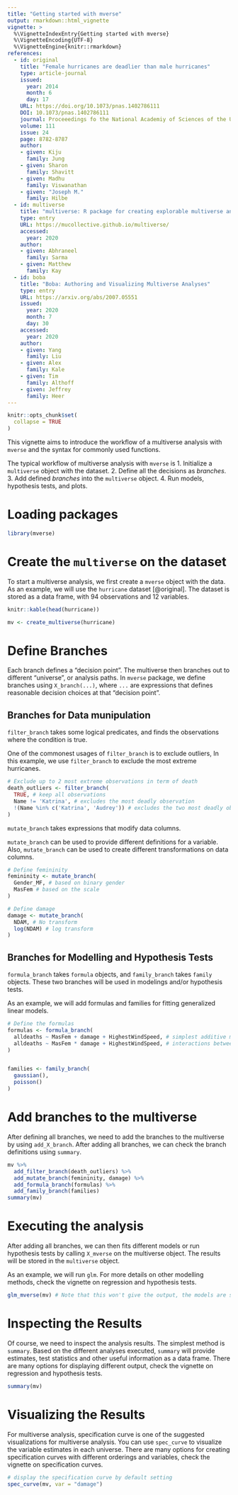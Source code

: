 ```yaml
---
title: "Getting started with mverse"
output: rmarkdown::html_vignette
vignette: >
  %\VignetteIndexEntry{Getting started with mverse}
  %\VignetteEncoding{UTF-8}
  %\VignetteEngine{knitr::rmarkdown}
references:
  - id: original
    title: "Female hurricanes are deadlier than male hurricanes"
    type: article-journal
    issued:
      year: 2014
      month: 6
      day: 17
    URL: https://doi.org/10.1073/pnas.1402786111
    DOI: 10.1073/pnas.1402786111
    journal: Proceeedings fo the National Academiy of Sciences of the United States of America
    volume: 111
    issue: 24
    page: 8782-8787
    author:
    - given: Kiju
      family: Jung
    - given: Sharon
      family: Shavitt
    - given: Madhu
      family: Viswanathan
    - given: "Joseph M."
      family: Hilbe
  - id: multiverse
    title: "multiverse: R package for creating explorable multiverse analysis"
    type: entry
    URL: https://mucollective.github.io/multiverse/
    accessed:
      year: 2020
    author:
    - given: Abhraneel
      family: Sarma
    - given: Matthew
      family: Kay
  - id: boba
    title: "Boba: Authoring and Visualizing Multiverse Analyses"
    type: entry
    URL: https://arxiv.org/abs/2007.05551
    issued:
      year: 2020
      month: 7
      day: 30
    accessed:
      year: 2020
    author:
    - given: Yang
      family: Liu
    - given: Alex
      family: Kale
    - given: Tim
      family: Althoff
    - given: Jeffrey
      family: Heer
---
```


```r
knitr::opts_chunk$set(
  collapse = TRUE
)
```

This vignette aims to introduce the workflow of a multiverse analysis with `mverse` and the syntax for commonly used functions. 

The typical workflow of multiverse analysis with `mverse` is
1. Initialize a `multiverse` object with the dataset.
2. Define all the decisions as *branches*.
3. Add defined *branches* into the `multiverse` object.
4. Run models, hypothesis tests, and plots. 

# Loading packages
```r
library(mverse)
```

# Create the `multiverse` on the dataset
To start a multiverse analysis, we first create a `mverse` object with the data.
As an example, we will use the `hurricane` dataset [@original]. 
The dataset is stored as a data frame, with 94 observations and 12 variables.

```r
knitr::kable(head(hurricane))
```
```r
mv <- create_multiverse(hurricane)
```
# Define Branches
Each branch defines a "decision point". The multiverse then branches out to different "universe", or analysis paths. In `mverse` package, we define branches using `X_branch(...)`, where `...` are expressions that defines reasonable decision choices at that "decision point". 

## Branches for Data munipulation
`filter_branch` takes some logical predicates, and finds the observations where the condition is true. 

One of the commonest usages of `filter_branch` is to exclude outliers, In this example, we use `filter_branch` to exclude the most extreme hurricanes. 

```r

# Exclude up to 2 most extreme observations in term of death
death_outliers <- filter_branch(
  TRUE, # keep all observations
  Name != 'Katrina', # excludes the most deadly observation
  !(Name %in% c('Katrina', 'Audrey')) # excludes the two most deadly observations
)
```

`mutate_branch` takes expressions that modify data columns. 

`mutate_branch` can be used to provide different definitions for a variable. 
Also, `mutate_branch` can be used to create different transformations on data columns. 

```r
# Define femininity 
femininity <- mutate_branch(
  Gender_MF, # based on binary gender
  MasFem # based on the scale
)

# Define damage
damage <- mutate_branch(
  NDAM, # No transform
  log(NDAM) # log transform
)
```



## Branches for Modelling and Hypothesis Tests 

`formula_branch` takes `formula` objects, and `family_branch` takes `family` objects. These two branches will be used in modelings and/or hypothesis tests. 

As an example, we will add formulas and families for fitting generalized linear models. 
``` r
# Define the formulas 
formulas <- formula_branch(
  alldeaths ~ MasFem + damage + HighestWindSpeed, # simplest additive model
  alldeaths ~ MasFem * damage + HighestWindSpeed, # interactions between femininity and damage
)


families <- family_branch(
  gaussian(),
  poisson()
)
```

# Add branches to the multiverse
After defining all branches, we need to add the branches to the multiverse by using `add_X_branch`. After adding all branches, we can check the branch definitions using `summary`.

```r
mv %>%
  add_filter_branch(death_outliers) %>% 
  add_mutate_branch(femininity, damage) %>% 
  add_formula_branch(formulas) %>%
  add_family_branch(families)
summary(mv)

```

# Executing the analysis
After adding all branches, we can then fits different models or run hypothesis tests by calling `X_mverse` on the multiverse object. The results will be stored in the `multiverse` object.

As an example, we will run `glm`. For more details on other modelling methods, check the vignette on regression and hypothesis tests. 

```r
glm_mverse(mv) # Note that this won't give the output, the models are stored in mv
```


# Inspecting the Results
Of course, we need to inspect the analysis results. The simplest method is `summary`. Based on the different analyses executed, `summary` will provide estimates, test statistics and other useful information as a data frame. There are many options for displaying different output, check the vignette on regression and hypothesis tests. 
```r
summary(mv)
```
# Visualizing the Results
For multiverse analysis, specification curve is one of the suggested visualizations for multiverse analysis. You can use `spec_curve` to visualize the variable estimates in each universe. There are many options for creating specification curves with different orderings and variables, check the vignette on specification curves. 
```r
# display the specification curve by default setting
spec_curve(mv, var = "damage")
```
